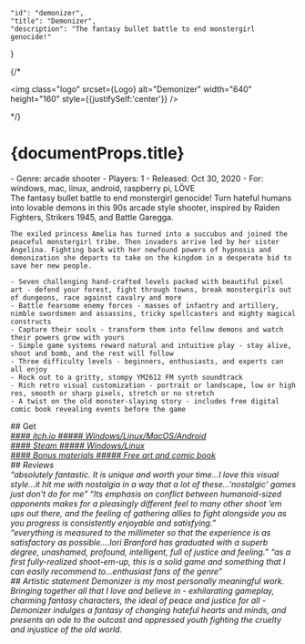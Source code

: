 

    "id": "demonizer",
    "title": "Demonizer",
    "description": "The fantasy bullet battle to end monstergirl genocide!"
}

{/* <section>
  <img
    class="logo"
    srcset={Logo}
    alt="Demonizer"
    width="640"
    height="160"
    style={{justifySelf:'center'}}
  />
</section> */}

# {documentProps.title}
<div class='grid'>
  <div>
    <Gallery items={GalleryItems} showActive={true} columns={2}/>
    - Genre: arcade shooter
    - Players: 1
    - Released: Oct 30, 2020
    - For: windows, mac, linux, android, raspberry pi, LÖVE
  </div>
  <div>
    The fantasy bullet battle to end monstergirl genocide! Turn hateful humans into lovable demons in this 90s arcade style shooter, inspired by Raiden Fighters, Strikers 1945, and Battle Garegga.

    The exiled princess Amelia has turned into a succubus and joined the peaceful monstergirl tribe. Then invaders arrive led by her sister Angelina. Fighting back with her newfound powers of hypnosis and demonization she departs to take on the kingdom in a desperate bid to save her new people.

    - Seven challenging hand-crafted levels packed with beautiful pixel art - defend your forest, fight through towns, break monstergirls out of dungeons, race against cavalry and more
    - Battle fearsome enemy forces - masses of infantry and artillery, nimble swordsmen and assassins, tricky spellcasters and mighty magical constructs
    - Capture their souls - transform them into fellow demons and watch their powers grow with yours
    - Simple game systems reward natural and intuitive play - stay alive, shoot and bomb, and the rest will follow
    - Three difficulty levels - beginners, enthusiasts, and experts can all enjoy
    - Rock out to a gritty, stompy YM2612 FM synth soundtrack
    - Rich retro visual customization - portrait or landscape, low or high res, smooth or sharp pixels, stretch or no stretch
    - A twist on the old monster-slaying story - includes free digital comic book revealing events before the game
  </div>
</div>
<section>
  ## Get
  <div class='grid'>
    <a target='__blank' href='https://ioribranford.itch.io/demonizer'>
      <hgroup>
        #### <i class='fa-brands fa-itch-io'/> itch.io
        ##### Windows/Linux/MacOS/Android
      </hgroup>
    </a>
    <a target='__blank' href='https://store.steampowered.com/app/1091390/Demonizer'>
      <hgroup>
        #### <i class='fa-brands fa-steam'/> Steam
        ##### Windows/Linux
      </hgroup>
    </a>
    <a href='/demonizer/bonus'>
      <hgroup>
        #### <i class='fa-solid fa-paintbrush'/> Bonus materials
        ##### Free art and comic book
      </hgroup>
    </a>
  </div>
</section>
<section>
  ## Reviews
  <div class='grid'>
    <ReviewQuote source='The Electric Underground' href="https://www.youtube.com/watch?v=F_kMbAAn8X8">
      “absolutely fantastic. It is unique and worth your time...I love this visual style...it hit me with nostalgia in a way that a lot of these...'nostalgic' games just don't do for me”
    </ReviewQuote>
    <ReviewQuote source='Rice Digital' href='https://ricedigital.co.uk/blissful-death-demonizer/'>
      “Its emphasis on conflict between humanoid-sized opponents makes for a pleasingly different feel to many other shoot ’em ups out there, and the feeling of gathering allies to fight alongside you as you progress is consistently enjoyable and satisfying.”
    </ReviewQuote>
  </div>
  <div class='grid'>
    <ReviewQuote source='Isla de Monos' href='https://islademonos.com/analisis/demonizer-el-odio-al-diferente/'>
      “everything is measured to the millimeter so that the experience is as satisfactory as possible....Iori Branford has graduated with a superb degree, unashamed, profound, intelligent, full of justice and feeling.”
    </ReviewQuote>
    <ReviewQuote source='RFGeneration' href='http://rfgeneration.com/podcasts/shmupclub/?name=2021-04-16_stcc_episode_033_demonizer.mp3'>
      “as a first fully-realized shoot-em-up, this is a solid game and something that I can easily recommend to...enthusiast fans of the genre”
    </ReviewQuote>
  </div>
</section>
<section>
  ## Artistic statement
  Demonizer is my most personally meaningful work. Bringing together all that I love and believe in - exhilarating gameplay, charming fantasy characters, the ideal of peace and justice for all - Demonizer indulges a fantasy of changing hateful hearts and minds, and presents an ode to the outcast and oppressed youth fighting the cruelty and injustice of the old world.
</section>
